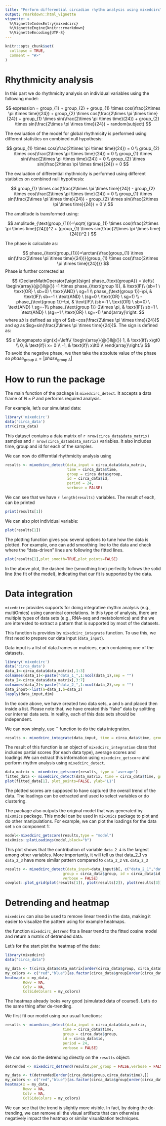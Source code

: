 ```yaml
---
title: "Perform differential circadian rhythm analysis using mixedcirc"
output: rmarkdown::html_vignette
vignette: >
  %\VignetteIndexEntry{mixedcirc}
  %\VignetteEngine{knitr::rmarkdown}
  %\VignetteEncoding{UTF-8}
---
```


```r
knitr::opts_chunk$set(
  collapse = TRUE,
  comment = "#>"
)
```



# Rhythmicity analysis

In this part we do rhythmicity analysis on individual variables using the following model:

$$ 
expression = group_{1} + group_{2} + group_{1} \times cos(\frac{2\times \pi \times time}{24}) + group_{2} \times cos(\frac{2\times \pi \times time}{24}) + group_{1} \times sin(\frac{2\times \pi \times time}{24}) + group_{2} \times sin(\frac{2\times \pi \times time}{24}) + random(subject)
$$

The evaluation of the model for global rhythmicity is performed using different statistics on combined null hypothesis:

$$
group_{1} \times cos(\frac{2\times \pi \times time}{24}) = 0 \\
group_{2} \times cos(\frac{2\times \pi \times time}{24}) = 0 \\
group_{1} \times sin(\frac{2\times \pi \times time}{24}) = 0 \\
group_{2} \times sin(\frac{2\times \pi \times time}{24}) = 0
$$


The evaluation of differential rhythmicity is performed using different statistics on combined null hypothesis:

$$
group_{1} \times cos(\frac{2\times \pi \times time}{24}) - group_{2} \times cos(\frac{2\times \pi \times time}{24}) = 0 \\
group_{1} \times sin(\frac{2\times \pi \times time}{24}) - group_{2} \times sin(\frac{2\times \pi \times time}{24}) = 0 \\
$$


The amplitude is transformed using:


$$
amplitude_{\text(group_{1})}=\sqrt{ (group_{1} \times cos(\frac{2\times \pi \times time}{24}))^2 + (group_{1} \times sin(\frac{2\times \pi \times time}{24}))^2 }
$$

The phase is calculate as:

          
$$
phase_{\text{group_{1}}}=\arctan{\frac{group_{1} \times sin(\frac{2\times \pi \times time}{24})}{group_{1} \times cos(\frac{2\times \pi \times time}{24})}}
$$
Phase is further corrected as 


$$
\DeclareMathOperator{\sign}{sign}
phase_{\text{groupA}} = \left\{
  \begin{array}{@{}ll@{}}
     -1 \times phase_{\text{group 1}}, & \text{IF}\ (sb=1 \ \text{OR} \ sb=0) \ \text{AND} \ sg=1 \\
    phase_{\text{group 1}}-\pi, & \text{IF}\ sb=-1 \ \text{AND} \ (sg=0 \ \text{OR} \ sg=1) \\
    -phase_{\text{group 1}}-\pi, & \text{IF}\ (sb=-1 \ \text{OR} \ sb=0) \ \text{AND} \ sg=-1\\
    phase_{\text{group 1}}-2\times \pi, & \text{IF}\ sb=1 \ \text{AND} \ (sg=-1 \ \text{OR} \ sg=-1) 
  \end{array}\right.
$$
where $sb$ is defined as sign of $sb=cos(\frac{2\times \pi \times time}{24})$ and $sg$ as $sg=sin(\frac{2\times \pi \times time}{24})$. The sign is defined as:


$$
x \longmapsto sign{x}=\left\{
  \begin{array}{@{}ll@{}}
    1, & \text{if}\ x\gt0 \\
    0, & \text{if}\ x= 0 \\
    -1, & \text{if}\ x\lt0 \\
  \end{array}\right.\\
$$
To avoid the negative phase, we then take the absolute value of the phase so $phase_{\text{group A}}=|phase_{\text{group A}}|$

# How to run the package

The main function of the package is `mixedcirc_detect`. It accepts a data frame of $N\times P$ and performs required analysis. 

For example, let's our simulated data:

```r
library('mixedcirc')
data('circa_data')
str(circa_data)
```

This dataset contains a data matrix of `r nrow(circa_data$data_matrix)` samples and `r nrow(circa_data$data_matrix)` variables. It also includes time, group and id for each of the samples. 

We can now do differntial rhythmicity analysis using

```r
results <- mixedcirc_detect(data_input = circa_data$data_matrix,
                            time = circa_data$time,
                            group = circa_data$group,
                            id = circa_data$id,
                            period = 24,
                            verbose = FALSE)
```

We can see that we have `r length(results)` variables. The result of each, can be printed

```r
print(results[1])
```
We can also plot individual variable:

```r
plot(results[1])
```

The plotting function gives you several options to tune how the data is plotted. For example, one can add smoothing line to the data and check where the "data-driven" lines are following the fitted lines.

```r
plot(results[1],plot_smooth=TRUE,plot_points=FALSE)
```

In the above plot, the dashed line (smoothing line) perfectly follows the solid line (the fit of the model), indicating that our fit is supported by the data.

# Data integration

`mixedcirc` provides supports for doing integrative rhythm analysis (e.g., multiOmics) using canonical correlations. In this type of analysis, there are multiple types of data sets (e.g., RNA-seq and metabolomics) and the we are interested to extract a pattern that is supported by most of the datasets.

This function is provides by `mixedcirc_integrate` function. To use this, we first need to prepare our data input (`data_input`).

Data input is a list of data.frames or matrices, each containing one of the datasets.


```r
library('mixedcirc')
data('circa_data')
data_1<-circa_data$data_matrix[,1:3]
colnames(data_1)<-paste("data_1_",1:ncol(data_1),sep = "")
data_2<-circa_data$data_matrix[,3:7]
colnames(data_2)<-paste("data_2_",1:ncol(data_2),sep = "")
data_input<-list(a=data_1,b=data_2)
lapply(data_input,dim)
```

In the code above, we have created two data sets, `a` and `b` and placed then inside a list. Please note that, we have created this "fake" data by splitting our internal data sets. In reality, each of this data sets should be independent.


We can now simply, use `` function to do the data integration.

```r
results <- mixedcirc_integrate(data_input, time = circa_data$time, group = circa_data$group,id = circa_data$id)
```

The result of this function is an object of `mixedcirc_integration` class that includes partial scores (for each data type), average scores and loadings.We can extract this information using `mixedcirc_getscore` and perform rhythm analysis using `mixedcirc_detect`. 

```r
data_matrix <- mixedcirc_getscore(results, type = 'average')
fitted_data <- mixedcirc_detect(data_matrix, time = circa_data$time, group = circa_data$group, id = circa_data$id)
plot(fitted_data[1], plot_points=FALSE, ylab='L1')
```

The plotted scores are supposed to have captured the overall trend of the data. The loadings can be extracted and used to select variables or do clustering.

The package also outputs the original model that was generated by `mixOmics` package. This model can be used in `mixOmics` package to plot and do other manipulations. For example, we can plot the loadings for the data set `b` on component 1:

```r
model<-mixedcirc_getscore(results,type = "model")
mixOmics::plotLoadings(model,block="b")
```

This plot shows that the contribution of variable `data_2_4` is the largest among other variables. More importantly, it will tell us that data_2_1 vs `data_2_3` have more similar pattern compared to `data_2_2` vs. `data_2_3`

```r
results <- mixedcirc_detect(data_input=data_input$b[, c("data_2_1","data_2_2","data_2_4"), drop=F], time = circa_data$time,
                          group = circa_data$group, id = circa_data$id,period = 24,
                          verbose = FALSE)
cowplot::plot_grid(plot(results[1]), plot(results[2]), plot(results[3]))

```
# Detrending and heatmap

`mixedcirc` can also be used to remove linear trend in the data, making it easier to visualize the pattern using for example heatmaps.

the function `mixedcirc_detrend` fits a linear trend to the fitted cosine model and return a matrix of detrended data.

Let's for the start plot the heatmap of the data:

```r

library(mixedcirc)
data("circa_data")

my_data <- t(circa_data$data_matrix[order(circa_data$group, circa_data$time), ])
my_colors <- c("red","blue")[as.factor(circa_data$group[order(circa_data$group)])]
heatmap(x = my_data, 
        Rowv = NA, 
        Colv = NA,
        ColSideColors = my_colors)

```

The heatmap already looks very good (simulated data of course!). Let's do the same thing after de-trending.

We first fit our model using our usual functions:

```r

results <- mixedcirc_detect(data_input = circa_data$data_matrix,
                          time = circa_data$time,
                          group = circa_data$group,
                          id = circa_data$id,
                          period = 24,
                          verbose = FALSE)

```

We can now do the detrending directly on the `results` object:

```r

detrended <- mixedcirc_detrend(results,per_group = FALSE,verbose = FALSE)

my_data <- t(detrended[order(circa_data$group,circa_data$time),])
my_colors <- c("red","blue")[as.factor(circa_data$group[order(circa_data$group)])]
heatmap(x = my_data, 
        Rowv = NA,
        Colv = NA,
        ColSideColors = my_colors)
```

We can see that the trend is slightly more visible. In fact, by doing the de-trending, we can remove all the visual artifacts that can otherwise negatively impact the heatmap or similar visualization techniques.
